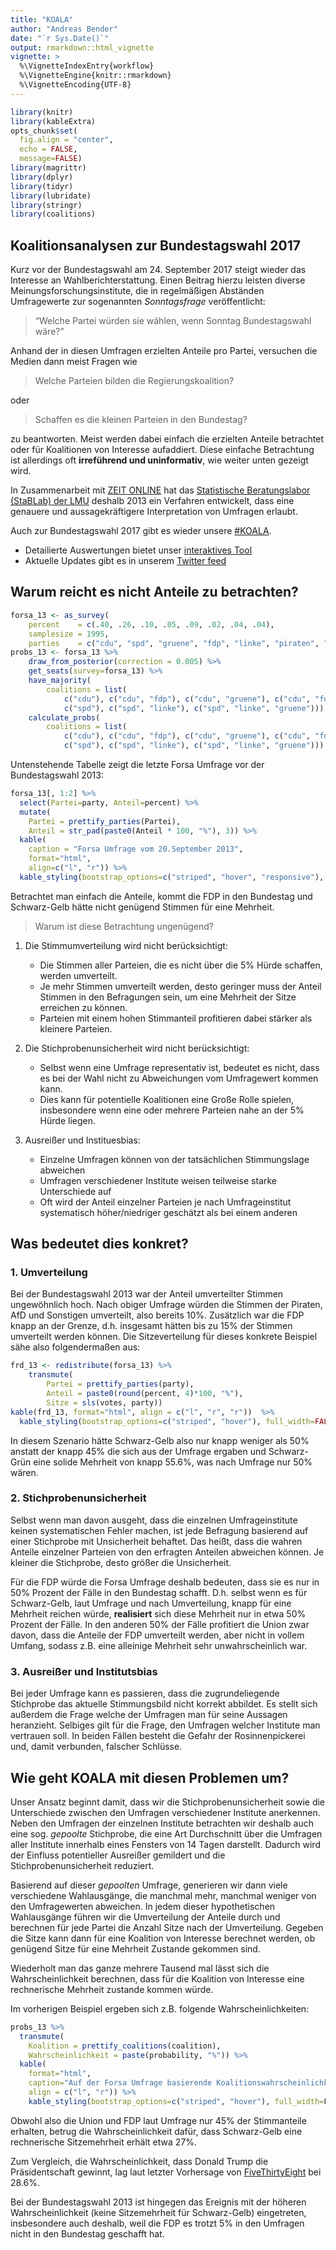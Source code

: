 ```yaml
---
title: "KOALA"
author: "Andreas Bender"
date: "`r Sys.Date()`"
output: rmarkdown::html_vignette
vignette: >
  %\VignetteIndexEntry{workflow}
  %\VignetteEngine{knitr::rmarkdown}
  %\VignetteEncoding{UTF-8}
---
```


```r
library(knitr)
library(kableExtra)
opts_chunk$set(
  fig.align = "center",
  echo = FALSE, 
  message=FALSE)
library(magrittr)
library(dplyr)
library(tidyr)
library(lubridate)
library(stringr)
library(coalitions)
```


## Koalitionsanalysen zur Bundestagswahl 2017

Kurz vor der Bundestagswahl am 24. September 2017 steigt wieder das Interesse 
an Wahlberichterstattung. Einen Beitrag hierzu leisten diverse 
Meinungsforschungsinstitute, die in regelmäßigen Abständen Umfragewerte zur 
sogenannten *Sonntagsfrage* veröffentlicht: 

> "Welche Partei würden sie wählen, wenn Sonntag Bundestagswahl wäre?"

Anhand der in diesen Umfragen erzielten Anteile pro Partei, versuchen die 
Medien dann meist Fragen wie 

> Welche Parteien bilden die Regierungskoalition? 

oder 

> Schaffen es die kleinen Parteien in den Bundestag? 

zu beantworten. Meist werden dabei einfach die erzielten Anteile betrachtet oder 
für Koalitionen von Interesse aufaddiert. 
Diese einfache Betrachtung ist allerdings oft **irreführend und uninformativ**, wie weiter unten gezeigt wird. 

In Zusammenarbeit mit [ZEIT ONLINE](http://www.zeit.de/serie/wahlistik) hat das 
[Statistische Beratungslabor (StaBLab) der LMU](http://www.stablab.stat.uni-muenchen.de/index.html) 
deshalb 2013 ein Verfahren entwickelt, dass eine genauere und aussagekräftigere 
Interpretation von Umfragen erlaubt. 

Auch zur Bundestagswahl 2017 gibt es wieder
unsere [\#KOALA](http://koala.stat.uni-muenchen.de/). 

- Detailierte Auswertungen bietet unser [interaktives Tool](http://koala.stat.uni-muenchen.de/)
- Aktuelle Updates gibt es in unserem [Twitter feed](https://twitter.com/KOALA_LMU)

## Warum reicht es nicht Anteile zu betrachten?
```r
forsa_13 <- as_survey(
    percent    = c(.40, .26, .10, .05, .09, .02, .04, .04),
    samplesize = 1995,
    parties    = c("cdu", "spd", "gruene", "fdp", "linke", "piraten", "afd", "sonstige"))
probs_13 <- forsa_13 %>% 
    draw_from_posterior(correction = 0.005) %>% 
    get_seats(survey=forsa_13) %>% 
    have_majority(
        coalitions = list(
            c("cdu"), c("cdu", "fdp"), c("cdu", "gruene"), c("cdu", "fdp", "gruene"),
            c("spd"), c("spd", "linke"), c("spd", "linke", "gruene"))) %>% 
    calculate_probs(
        coalitions = list(
            c("cdu"), c("cdu", "fdp"), c("cdu", "gruene"), c("cdu", "fdp", "gruene"),
            c("spd"), c("spd", "linke"), c("spd", "linke", "gruene")))
```


Untenstehende Tabelle zeigt die letzte Forsa Umfrage vor der Bundestagswahl 2013: 

```r
forsa_13[, 1:2] %>% 
  select(Partei=party, Anteil=percent) %>% 
  mutate(
    Partei = prettify_parties(Partei),
    Anteil = str_pad(paste0(Anteil * 100, "%"), 3)) %>% 
  kable(
    caption = "Forsa Umfrage vom 20.September 2013", 
    format="html",
    align=c("l", "r")) %>% 
  kable_styling(bootstrap_options=c("striped", "hover", "responsive"), full_width=FALSE)
```

Betrachtet man einfach die Anteile, kommt die FDP in den Bundestag und 
Schwarz-Gelb hätte nicht genügend Stimmen für eine Mehrheit. 

> Warum ist diese Betrachtung ungenügend?

1. Die Stimmumverteilung wird nicht berücksichtigt: 

    - Die Stimmen aller Parteien, die es nicht über die 5% Hürde schaffen, 
    werden umverteilt. 
    - Je mehr Stimmen umverteilt werden, desto geringer muss der 
    Anteil Stimmen in den Befragungen sein, um eine Mehrheit der Sitze erreichen zu 
    können. 
    - Parteien mit einem hohen Stimmanteil profitieren dabei stärker als kleinere Parteien. 

2. Die Stichprobenunsicherheit wird nicht berücksichtigt: 
    - Selbst wenn eine Umfrage representativ ist, bedeutet es nicht, dass es bei der 
    Wahl nicht zu Abweichungen vom Umfragewert kommen kann. 
    - Dies kann für potentielle Koalitionen eine Große Rolle spielen, insbesondere 
    wenn eine oder mehrere Parteien nahe an der 5% Hürde liegen.
  
3. Ausreißer und Instituesbias: 
    - Einzelne Umfragen können von der tatsächlichen Stimmungslage abweichen
    - Umfragen verschiedener Institute weisen teilweise starke Unterschiede auf
    - Oft wird der Anteil einzelner Parteien je nach Umfrageinstitut systematisch
    höher/niedriger geschätzt als bei einem anderen


## Was bedeutet dies konkret? 

### 1. Umverteilung 
Bei der Bundestagswahl 2013 war der Anteil umverteilter Stimmen ungewöhnlich hoch. 
Nach obiger Umfrage würden die Stimmen der Piraten, AfD und Sonstigen umverteilt, 
also bereits 10%. Zusätzlich war die FDP knapp an der Grenze, d.h. 
insgesamt hätten bis zu 15% der Stimmen umverteilt werden können. Die 
Sitzeverteilung für dieses konkrete Beispiel sähe also folgendermaßen aus: 

```r
frd_13 <- redistribute(forsa_13) %>% 
    transmute(
        Partei = prettify_parties(party),
        Anteil = paste0(round(percent, 4)*100, "%"),
        Sitze = sls(votes, party))
kable(frd_13, format="html", align = c("l", "r", "r"))  %>% 
  kable_styling(bootstrap_options=c("striped", "hover"), full_width=FALSE)
```

In diesem Szenario hätte Schwarz-Gelb also nur knapp weniger als 50% anstatt 
der knapp 45% die sich aus der Umfrage ergaben und Schwarz-Grün eine solide 
Mehrheit von knapp 55.6%, was nach Umfrage nur 50% wären. 

### 2. Stichprobenunsicherheit

Selbst wenn man davon ausgeht, dass die einzelnen Umfrageinstitute keinen 
systematischen Fehler machen, ist jede Befragung basierend auf einer Stichprobe 
mit Unsicherheit behaftet. Das heißt, dass die wahren Anteile einzelner Parteien 
von den erfragten Anteilen abweichen können.  Je kleiner die Stichprobe, desto 
größer die Unsicherheit.

Für die FDP würde die Forsa Umfrage deshalb bedeuten, dass sie es nur in 50% 
Prozent der Fälle in den Bundestag schafft. D.h. selbst wenn es für Schwarz-Gelb, 
laut Umfrage und nach Umverteilung, knapp für eine Mehrheit reichen würde, 
**realisiert** sich diese Mehrheit nur in etwa 50% Prozent der Fälle. 
In den anderen 50% der Fälle profitiert die Union zwar davon, dass die Anteile 
der FDP umverteilt werden, aber nicht in vollem Umfang, sodass z.B. eine 
alleinige Mehrheit sehr unwahrscheinlich war. 


### 3. Ausreißer und Institutsbias 
Bei jeder Umfrage kann es passieren, dass die 
zugrundeliegende Stichprobe das aktuelle Stimmungsbild nicht korrekt abbildet. 
Es stellt sich außerdem die Frage welche der Umfragen man für seine Aussagen heranzieht. 
Selbiges gilt für die Frage, den Umfragen welcher Institute man vertrauen soll. 
In beiden Fällen besteht die Gefahr der Rosinnenpickerei und, damit verbunden, 
falscher Schlüsse. 

## Wie geht KOALA mit diesen Problemen um? 

Unser Ansatz beginnt damit, dass wir die Stichprobenunsicherheit sowie die 
Unterschiede zwischen den Umfragen verschiedener Institute anerkennen. 
Neben den Umfragen der einzelnen Institute betrachten wir deshalb auch eine 
sog. *gepoolte* Stichprobe, die eine Art Durchschnitt über die Umfragen aller
Institute innerhalb eines Fensters von 14 Tagen darstellt. Dadurch wird der 
Einfluss potentieller Ausreißer gemildert und die Stichprobenunsicherheit 
reduziert.

Basierend auf dieser *gepoolten* Umfrage, generieren wir dann viele 
verschiedene Wahlausgänge, die manchmal mehr, manchmal weniger von den 
Umfragewerten abweichen.
In jedem dieser hypothetischen Wahlausgänge führen wir die Umverteilung der 
Anteile durch und berechnen für jede Partei die Anzahl Sitze nach der 
Umverteilung.
Gegeben die Sitze kann dann für eine Koalition von Interesse berechnet werden, 
ob genügend Sitze für eine Mehrheit Zustande gekommen sind. 

Wiederholt man das ganze mehrere Tausend mal lässt sich die Wahrscheinlichkeit 
berechnen, dass für die Koalition von Interesse eine rechnerische Mehrheit 
zustande kommen würde. 

Im vorherigen Beispiel ergeben sich z.B. folgende Wahrscheinlichkeiten: 

```r
probs_13 %>% 
  transmute(
    Koalition = prettify_coalitions(coalition),
    Wahrscheinlichkeit = paste(probability, "%")) %>% 
  kable(
    format="html",
    caption="Auf der Forsa Umfrage basierende Koalitionswahrscheinlichkeiten laut unserer KOALA",
    align = c("l", "r")) %>% 
    kable_styling(bootstrap_options=c("striped", "hover"), full_width=F)
```

Obwohl also die Union und FDP laut Umfrage nur 45% der Stimmanteile erhalten, 
betrug die Wahrscheinlichkeit dafür, dass Schwarz-Gelb eine rechnerische 
Sitzemehrheit erhält etwa 27%. 

Zum Vergleich, die Wahrscheinlichkeit, 
dass Donald Trump die Präsidentschaft gewinnt, lag laut letzter Vorhersage von 
[FiveThirtyEight](https://projects.fivethirtyeight.com/2016-election-forecast/)
bei 28.6%. 

Bei der Bundestagswahl 2013 ist hingegen das Ereignis mit der höheren 
Wahrscheinlichkeit (keine Sitzemehrheit für Schwarz-Gelb) eingetreten, 
insbesondere auch deshalb, weil die FDP es trotzt 5% in den Umfragen nicht in 
den Bundestag geschafft hat. 